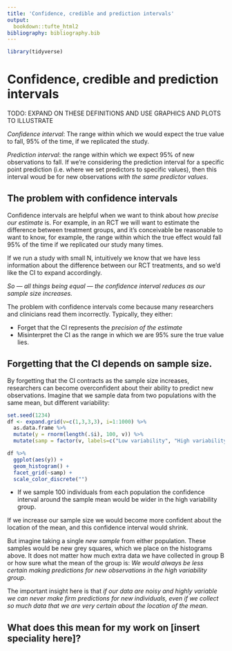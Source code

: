 ```yaml
---
title: 'Confidence, credible and prediction intervals'
output:
  bookdown::tufte_html2
bibliography: bibliography.bib
---
```


```r
library(tidyverse)
```


# Confidence, credible and prediction intervals


TODO: EXPAND ON THESE DEFINITIONS AND USE GRAPHICS AND PLOTS TO ILLUSTRATE

*Confidence interval*: The range within which we would expect the true value to fall, 95% of the time, if we replicated the study. 

*Prediction interval*: the range within which we expect 95% of new observations to fall. If we're considering the prediction interval for a specific point prediction (i.e. where we set predictors to specific values), then this interval woud be for new observations *with the same predictor values*.


## The problem with confidence intervals

Confidence intervals are helpful when we want to think about how *precise our estimate* is. For example, in an RCT we will want to estimate the difference between treatment groups, and it's conceivable be reasonable to want to know, for example, the range within which the true effect would fall 95% of the time if we replicated our study many times.

If we run a study with small N, intuitively we know that we have less information about the difference between our RCT treatments, and so we'd like the CI to expand accordingly.

*So — all things being equal — the confidence interval reduces as our sample size increases.*


The problem with confidence intervals come because many researchers and clinicians read them incorrectly. Typically, they either:

- Forget that the CI represents the *precision of the estimate*
- Misinterpret the CI as the range in which we are 95% sure the true value lies.


## Forgetting that the CI depends on sample size.

By forgetting that the CI contracts as the sample size increases, researchers can become overconfident about their ability to predict new observations. Imagine that we sample data from two populations with the same mean, but different variability:

```r
set.seed(1234)
df <- expand.grid(v=c(1,3,3,3), i=1:1000) %>% 
  as.data.frame %>%
  mutate(y = rnorm(length(.$i), 100, v)) %>% 
  mutate(samp = factor(v, labels=c("Low variability", "High variability")))
```


```r
df %>% 
  ggplot(aes(y)) + 
  geom_histogram() + 
  facet_grid(~samp) +
  scale_color_discrete("")
```


- If we sample 100 individuals from each population the confidence interval around the sample mean would be wider in the high variability group. 

If we increase our sample size we would become more confident about the location of the mean, and this confidence interval would shrink.

But imagine taking a single *new sample* from either population. These samples would be new grey squares, which we place on the histograms above. It does not matter how much extra data we have collected in group B or how sure what the mean of the group is: *We would always be less certain making predictions for new observations in the high variability group*.

The important insight here is that *if our data are noisy and highly variable we can never make firm predictions for new individuals, even if we collect so much data that we are very certain about the location of the mean*.




## What does this mean for my work on [insert speciality here]?








